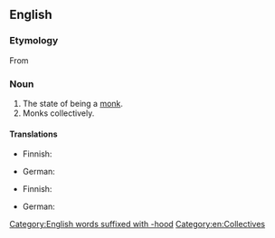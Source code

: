 ==English==

===Etymology===
From {{etyl|enm|en}} {{m|enm|monkehode}}

===Noun===
{{en-noun|-}}

# The state of being a [[monk]].
# Monks collectively.

====Translations====
{{trans-top|state of being a monk}}
* Finnish: {{t+|fi|munkkius}}
{{trans-mid}}
* German: {{t|de|Mönchstum|n}}
{{trans-bottom}}

{{trans-top|monks collectively}}
* Finnish: {{t+|fi|munkit|p}}
{{trans-mid}}
* German: {{t+|de|Mönche|m-p}}
{{trans-bottom}}

[[Category:English words suffixed with -hood]]
[[Category:en:Collectives]]